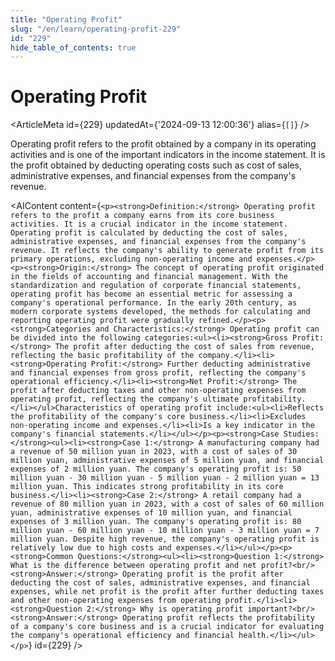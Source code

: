 ```yaml
---
title: "Operating Profit"
slug: "/en/learn/operating-profit-229"
id: "229"
hide_table_of_contents: true
---
```



# Operating Profit

<ArticleMeta id={229} updatedAt={'2024-09-13 12:00:36'} alias={`[]`} />
<div className='border-solid border-b border-t-0 my-4 border-[var(--ifm-color-gray-300)]' />

Operating profit refers to the profit obtained by a company in its operating activities and is one of the important indicators in the income statement. It is the profit obtained by deducting operating costs such as cost of sales, administrative expenses, and financial expenses from the company's revenue.

<AIContent content={`<p><strong>Definition:</strong> Operating profit refers to the profit a company earns from its core business activities. It is a crucial indicator in the income statement. Operating profit is calculated by deducting the cost of sales, administrative expenses, and financial expenses from the company's revenue. It reflects the company's ability to generate profit from its primary operations, excluding non-operating income and expenses.</p><p><strong>Origin:</strong> The concept of operating profit originated in the fields of accounting and financial management. With the standardization and regulation of corporate financial statements, operating profit has become an essential metric for assessing a company's operational performance. In the early 20th century, as modern corporate systems developed, the methods for calculating and reporting operating profit were gradually refined.</p><p><strong>Categories and Characteristics:</strong> Operating profit can be divided into the following categories:<ul><li><strong>Gross Profit:</strong> The profit after deducting the cost of sales from revenue, reflecting the basic profitability of the company.</li><li><strong>Operating Profit:</strong> Further deducting administrative and financial expenses from gross profit, reflecting the company's operational efficiency.</li><li><strong>Net Profit:</strong> The profit after deducting taxes and other non-operating expenses from operating profit, reflecting the company's ultimate profitability.</li></ul>Characteristics of operating profit include:<ul><li>Reflects the profitability of the company's core business.</li><li>Excludes non-operating income and expenses.</li><li>Is a key indicator in the company's financial statements.</li></ul></p><p><strong>Case Studies:</strong><ul><li><strong>Case 1:</strong> A manufacturing company had a revenue of 50 million yuan in 2023, with a cost of sales of 30 million yuan, administrative expenses of 5 million yuan, and financial expenses of 2 million yuan. The company's operating profit is: 50 million yuan - 30 million yuan - 5 million yuan - 2 million yuan = 13 million yuan. This indicates strong profitability in its core business.</li><li><strong>Case 2:</strong> A retail company had a revenue of 80 million yuan in 2023, with a cost of sales of 60 million yuan, administrative expenses of 10 million yuan, and financial expenses of 3 million yuan. The company's operating profit is: 80 million yuan - 60 million yuan - 10 million yuan - 3 million yuan = 7 million yuan. Despite high revenue, the company's operating profit is relatively low due to high costs and expenses.</li></ul></p><p><strong>Common Questions:</strong><ul><li><strong>Question 1:</strong> What is the difference between operating profit and net profit?<br/><strong>Answer:</strong> Operating profit is the profit after deducting the cost of sales, administrative expenses, and financial expenses, while net profit is the profit after further deducting taxes and other non-operating expenses from operating profit.</li><li><strong>Question 2:</strong> Why is operating profit important?<br/><strong>Answer:</strong> Operating profit reflects the profitability of a company's core business and is a crucial indicator for evaluating the company's operational efficiency and financial health.</li></ul></p>`} id={229} />
